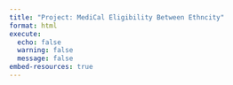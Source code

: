 ```yaml
---
title: "Project: MediCal Eligibility Between Ethncity"
format: html
execute: 
  echo: false
  warning: false
  message: false
embed-resources: true
---
```

